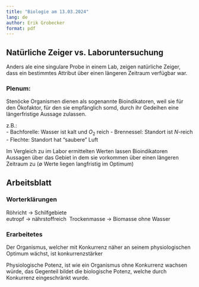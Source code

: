 ```yaml
---
title: "Biologie am 13.03.2024"
lang: de
author: Erik Grobecker
format: pdf
---
```


## Natürliche Zeiger vs. Laboruntersuchung
Anders ale eine singulare Probe in einem Lab, zeigen natürliche Zeiger, dass ein bestimmtes Attribut über einen längeren Zeitraum verfügbar war.

### Plenum:

Stenöcke Organismen dienen als sogenannte Bioindikatoren, weil sie für den Ökofaktor, für den sie empfänglich somd, durch ihr Gedeihen eine längerfristige Aussage zulassen.

z.B.:\
- Bachforelle: Wasser ist kalt und $O_2$ reich
- Brennessel: Standort ist $N$-reich
- Flechte: Standort hat "saubere" Luft

Im Vergleich zu im Labor ermittelten Werten lassen Bioindikatoren Aussagen über das Gebiet in dem sie vorkommen über einen längeren Zeitraum zu ($\emptyset$ Werte liegen langfristig im Optimum)

## Arbeitsblatt

### Worterklärungen

Röhricht -> Schilfgebiete\
eutropf -> nährstoffreich\ 
Trockenmasse -> Biomasse ohne Wasser

### Erarbeitetes

Der Organismus, welcher mit Konkurrenz näher an seinem physiologischen Optimum wächst, ist konkurrenzstärker

Physiologische Potenz, ist wie ein Organismus ohne Konkurrenz wachsen würde, das Gegenteil bildet die biologische Potenz, welche durch Konkurrenz eingeschränkt wurde.
